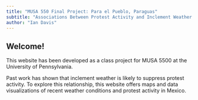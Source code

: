 ---
title: "MUSA 550 Final Project: Para el Pueblo, Paraguas"
subtitle: "Associations Between Protest Activity and Inclement Weather in Mexico"
author: "Ian Davis"
---

## Welcome!

::: {.callout-note}
This website has been developed as a class project for MUSA 5500 at the University of Pennsylvania. 
:::

Past work has shown that inclement weather is likely to suppress protest activity. To explore this relationship, this website offers maps and data visualizations of recent weather conditions and protest activity in Mexico.


